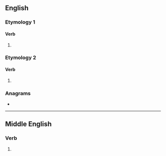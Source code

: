 ==English==

===Etymology 1===
{{suffix|en|sing|eth}}

====Verb====
{{head|en|verb form}}

# {{en-archaic third-person singular of|sing}}

===Etymology 2===
{{suffix|en|singe|eth}}

====Verb====
{{head|en|verb form}}

# {{en-archaic third-person singular of|singe}}

===Anagrams===
* {{anagrams|en|a=eghinst|Githens|Hengist|Thesing|nighest|sighten|signeth|thinges}}

----

==Middle English==

===Verb===
{{head|enm|verb form}}

# {{inflection of|enm|singen||3s|pres|ind}}
